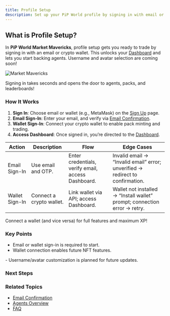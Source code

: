```yaml
---
title: Profile Setup
description: Set up your PiP World profile by signing in with email or wallet to start trading
---
```



## What is Profile Setup?

In **PiP World Market Mavericks**, profile setup gets you ready to trade by signing in with an email or crypto wallet. This unlocks your [Dashboard](/docs/dashboard-overview) and lets you start backing agents. Username and avatar selection are coming soon!

![Market Mavericks](/images/SCR-20251016-kxdz.png)

<Callout type="info">
  Signing in takes seconds and opens the door to agents, packs, and leaderboards!
</Callout>

### How It Works

1. **Sign In**: Choose email or wallet (e.g., MetaMask) on the [Sign Up](/docs/onboarding/sign-up) page.
2. **Email Sign-In**: Enter your email, and verify via [Email Confirmation](/docs/onboarding/email-confirmation).
3. **Wallet Sign-In**: Connect your crypto wallet to enable pack minting and trading.
4. **Access Dashboard**: Once signed in, you’re directed to the [Dashboard](/docs/dashboard-overview).

| Action | Description | Flow | Edge Cases |
|--------|-------------|------|------------|
| Email Sign-In | Use email and OTP. | Enter credentials, verify email, access Dashboard. | Invalid email → “Invalid email” error; unverified → redirect to confirmation. |
| Wallet Sign-In | Connect a crypto wallet. | Link wallet via API; access Dashboard. | Wallet not installed → “Install wallet” prompt; connection error → retry. |

<Callout type="warn">
  Connect a wallet (and vice versa) for full features and maximum XP!
</Callout>

### Key Points
- Email or wallet sign-in is required to start.
- Wallet connection enables future NFT features.

<Callout type="info">
- Username/avatar customization is planned for future updates.
</Callout>

### Next Steps
<Cards>
  <Card title="📚 Sign Up" href="/docs/onboarding/sign-up" description="Learn how to create your account." />
  <Card title="🚀 Choosing Your First Agent" href="/docs/onboarding/first-agent" description="Pick your first three agents." />
  <Card title="🏠 Dashboard Overview" href="/docs/dashboard-overview" description="Explore your trading hub." />
</Cards>

### Related Topics
- [Email Confirmation](/docs/onboarding/email-confirmation)
- [Agents Overview](/docs/agents/overview)
- [FAQ](/docs/advanced/faq)